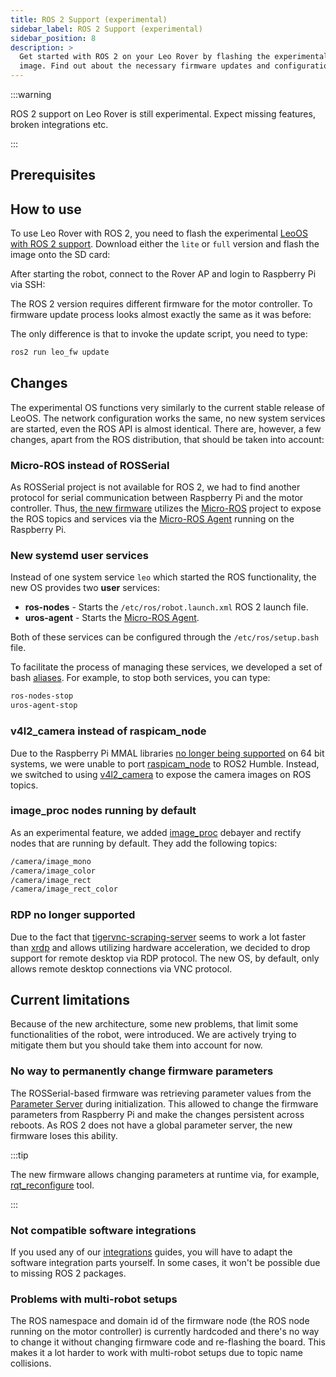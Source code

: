 ```yaml
---
title: ROS 2 Support (experimental)
sidebar_label: ROS 2 Support (experimental)
sidebar_position: 8
description: >
  Get started with ROS 2 on your Leo Rover by flashing the experimental LeoOS
  image. Find out about the necessary firmware updates and configuration steps.
---
```


:::warning

ROS 2 support on Leo Rover is still experimental. Expect missing features,
broken integrations etc.

:::

## Prerequisites

<LinkButton
  to="/docs/leo-rover/guides/connect-to-rover-ap"
  title="Connect to Leo Rover AP"
/>
<LinkButton to="/docs/leo-rover/guides/ssh" title="Connect via SSH" />
<LinkButton
  to="/docs/leo-rover/guides/software-update"
  title="Software update"
/>
<LinkButton
  to="/docs/leo-rover/guides/firmware-update"
  title="Firmware update"
/>

## How to use

To use Leo Rover with ROS 2, you need to flash the experimental
[LeoOS with ROS 2 support](https://github.com/LeoRover/LeoOS-ros2/releases).
Download either the `lite` or `full` version and flash the image onto the SD
card:

<LinkButton
  to="/docs/leo-rover/guides/software-update#flashing-a-new-raspberry-pi-image"
  title="Flashing a new Raspberry Pi image"
/>

After starting the robot, connect to the Rover AP and login to Raspberry Pi via
SSH:

<LinkButton
  to="/docs/leo-rover/guides/connect-to-rover-ap"
  title="Connect to Leo Rover AP"
/>
<LinkButton to="/docs/leo-rover/guides/ssh" title="Connect via SSH" />

The ROS 2 version requires different firmware for the motor controller. To
firmware update process looks almost exactly the same as it was before:

<LinkButton
  to="/docs/leo-rover/guides/firmware-update"
  title="Firmware update"
/>

The only difference is that to invoke the update script, you need to type:

```bash
ros2 run leo_fw update
```

## Changes

The experimental OS functions very similarly to the current stable release of
LeoOS. The network configuration works the same, no new system services are
started, even the ROS API is almost identical. There are, however, a few
changes, apart from the ROS distribution, that should be taken into account:

### Micro-ROS instead of ROSSerial

As ROSSerial project is not available for ROS 2, we had to find another protocol
for serial communication between Raspberry Pi and the motor controller. Thus,
[the new firmware](https://github.com/LeoRover/leocore_firmware_ros2/) utilizes
the [Micro-ROS](https://micro.ros.org/) project to expose the ROS topics and
services via the [Micro-ROS Agent](https://github.com/micro-ROS/micro-ROS-Agent)
running on the Raspberry Pi.

### New systemd user services

Instead of one system service `leo` which started the ROS functionality, the new
OS provides two **user** services:

- **ros-nodes** - Starts the `/etc/ros/robot.launch.xml` ROS 2 launch file.
- **uros-agent** - Starts the
  [Micro-ROS Agent](https://github.com/micro-ROS/micro-ROS-Agent).

Both of these services can be configured through the `/etc/ros/setup.bash` file.

To facilitate the process of managing these services, we developed a set of bash
[aliases](https://github.com/LeoRover/LeoOS-ros2/blob/b593ba85a871ce906881052586bd988cd9fd16dc/stage3/03-leo-ros/files/aliases).
For example, to stop both services, you can type:

```bash
ros-nodes-stop
uros-agent-stop
```

### v4l2_camera instead of raspicam_node

Due to the Raspberry Pi MMAL libraries
[no longer being supported](https://github.com/raspberrypi/userland/issues/688)
on 64 bit systems, we were unable to port
[raspicam_node](https://github.com/UbiquityRobotics/raspicam_node) to ROS2
Humble. Instead, we switched to using
[v4l2_camera](https://gitlab.com/boldhearts/ros2_v4l2_camera) to expose the
camera images on ROS topics.

### image_proc nodes running by default

As an experimental feature, we added
[image_proc](https://wiki.ros.org/image_proc) debayer and rectify nodes that are
running by default. They add the following topics:

```bash
/camera/image_mono
/camera/image_color
/camera/image_rect
/camera/image_rect_color
```

### RDP no longer supported

Due to the fact that
[tigervnc-scraping-server](https://neuro.debian.net/pkgs/tigervnc-scraping-server.html)
seems to work a lot faster than [xrdp](http://xrdp.org/) and allows utilizing
hardware acceleration, we decided to drop support for remote desktop via RDP
protocol. The new OS, by default, only allows remote desktop connections via VNC
protocol.

## Current limitations

Because of the new architecture, some new problems, that limit some
functionalities of the robot, were introduced. We are actively trying to
mitigate them but you should take them into account for now.

### No way to permanently change firmware parameters

The ROSSerial-based firmware was retrieving parameter values from the
[Parameter Server](http://wiki.ros.org/Parameter%20Server) during
initialization. This allowed to change the firmware parameters from Raspberry Pi
and make the changes persistent across reboots. As ROS 2 does not have a global
parameter server, the new firmware loses this ability.

:::tip

The new firmware allows changing parameters at runtime via, for example,
[rqt_reconfigure](https://index.ros.org/p/rqt_reconfigure/) tool.

:::

### Not compatible software integrations

If you used any of our [integrations](/docs/category/integrations) guides, you
will have to adapt the software integration parts yourself. In some cases, it
won't be possible due to missing ROS 2 packages.

### Problems with multi-robot setups

The ROS namespace and domain id of the firmware node (the ROS node running on
the motor controller) is currently hardcoded and there's no way to change it
without changing firmware code and re-flashing the board. This makes it a lot
harder to work with multi-robot setups due to topic name collisions.
